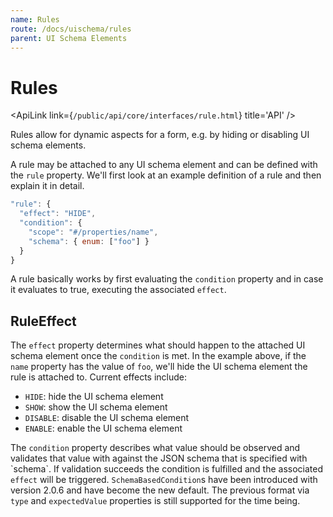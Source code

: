 ```yaml
---
name: Rules
route: /docs/uischema/rules
parent: UI Schema Elements
---
```



# Rules

<ApiLink link={`/public/api/core/interfaces/rule.html`} title='API' /> 

Rules allow for dynamic aspects for a form, e.g. by hiding or disabling UI schema elements.
 
A rule may be attached to any UI schema element and can be defined with the `rule` property.
We'll first look at an example definition of a rule and then explain it in detail.

```javascript
"rule": {
  "effect": "HIDE",
  "condition": {
    "scope": "#/properties/name",
    "schema": { enum: ["foo"] }
  }
}
```

A rule basically works by first evaluating the `condition` property and in case it evaluates
to true, executing the associated `effect`.
 
## RuleEffect
<Typography variant='body1'>
  The <code>effect</code> property determines what should happen to the attached UI schema element once
  the <code>condition</code> is met. In the example above, if the <code>name</code> property has the value
  of <code>foo</code>, we'll hide the UI schema element the rule is attached to.
  Current effects include:
</Typography>

* <code>HIDE</code>: hide the UI schema element
* <code>SHOW</code>: show the UI schema element
* <code>DISABLE</code>: disable the UI schema element
* <code>ENABLE</code>: enable the UI schema element

<div title='condition' type='Condition' link='/api/core/interfaces/condition.html'/>
<Typography variant='body1'>
  The <code>condition</code> property describes what value should be observed and validates that value with
  against the JSON schema that is specified with `schema`. If validation succeeds the condition is fulfilled
  and the associated <code>effect</code> will be triggered.
</Typography>

<Typography variant='body1'>
  <code>SchemaBasedCondition</code>s have been introduced with version
  2.0.6 and have become the new default. The previous format via <code>type</code> and <code>expectedValue</code> properties
  is still supported for the time being.
</Typography>
